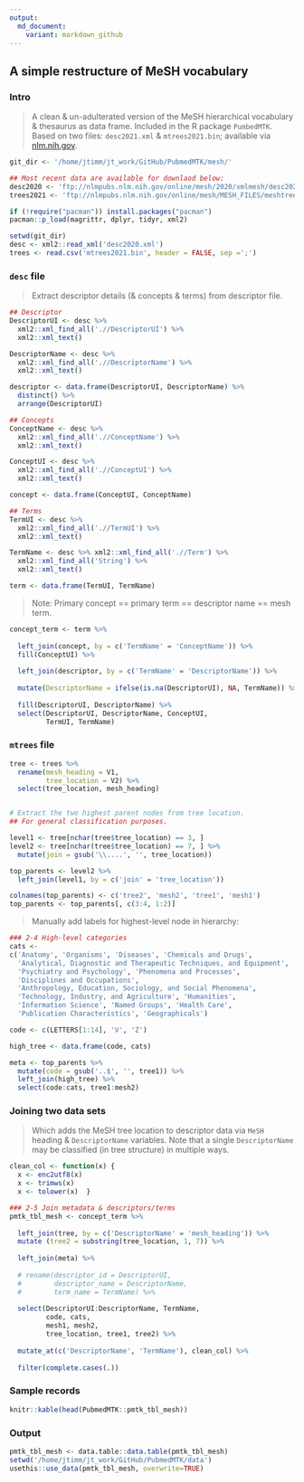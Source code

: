 ```yaml
---
output:
  md_document:
    variant: markdown_github
---
```


## A simple restructure of MeSH vocabulary


### Intro

> A clean & un-adulterated version of the MeSH hierarchical vocabulary & thesaurus as data frame.  Included in the R package `PumbedMTK`. Based on two files: `desc2021.xml` & `mtrees2021.bin`; available via [nlm.nih.gov](https://www.nlm.nih.gov/databases/download/mesh.html).

```r
git_dir <- '/home/jtimm/jt_work/GitHub/PubmedMTK/mesh/'
```


```r
## Most recent data are available for downlaod below:
desc2020 <- 'ftp://nlmpubs.nlm.nih.gov/online/mesh/2020/xmlmesh/desc2021.xml'
trees2021 <- 'ftp://nlmpubs.nlm.nih.gov/online/mesh/MESH_FILES/meshtrees/mtrees2021.bin'
```


```r
if (!require("pacman")) install.packages("pacman")
pacman::p_load(magrittr, dplyr, tidyr, xml2)

setwd(git_dir)
desc <- xml2::read_xml('desc2020.xml')
trees <- read.csv('mtrees2021.bin', header = FALSE, sep =';')
```



### `desc` file

> Extract descriptor details (& concepts & terms) from descriptor file.

```r
## Descriptor
DescriptorUI <- desc %>% 
  xml2::xml_find_all('.//DescriptorUI') %>% 
  xml2::xml_text()

DescriptorName <- desc %>% 
  xml2::xml_find_all('.//DescriptorName') %>%  
  xml2::xml_text() 

descriptor <- data.frame(DescriptorUI, DescriptorName) %>%
  distinct() %>% 
  arrange(DescriptorUI)

## Concepts
ConceptName <- desc %>% 
  xml2::xml_find_all('.//ConceptName') %>%  
  xml2::xml_text()

ConceptUI <- desc %>% 
  xml2::xml_find_all('.//ConceptUI') %>%  
  xml2::xml_text()

concept <- data.frame(ConceptUI, ConceptName)

## Terms
TermUI <- desc %>% 
  xml2::xml_find_all('.//TermUI') %>%  
  xml2::xml_text() 

TermName <- desc %>% xml2::xml_find_all('.//Term') %>%  
  xml2::xml_find_all('String') %>%
  xml2::xml_text()

term <- data.frame(TermUI, TermName) 
```



> Note: Primary concept == primary term == descriptor name == mesh term.  

```r
concept_term <- term %>%
  
  left_join(concept, by = c('TermName' = 'ConceptName')) %>%
  fill(ConceptUI) %>%
  
  left_join(descriptor, by = c('TermName' = 'DescriptorName')) %>%
  
  mutate(DescriptorName = ifelse(is.na(DescriptorUI), NA, TermName)) %>%
  
  fill(DescriptorUI, DescriptorName) %>%
  select(DescriptorUI, DescriptorName, ConceptUI,
         TermUI, TermName)
```



### `mtrees` file

```r
tree <- trees %>%
  rename(mesh_heading = V1,
         tree_location = V2) %>%
  select(tree_location, mesh_heading)


# Extract the two highest parent nodes from tree location.  
## For general classification purposes.  

level1 <- tree[nchar(tree$tree_location) == 3, ]
level2 <- tree[nchar(tree$tree_location) == 7, ] %>%
  mutate(join = gsub('\\....', '', tree_location))

top_parents <- level2 %>%
  left_join(level1, by = c('join' = 'tree_location'))

colnames(top_parents) <- c('tree2', 'mesh2', 'tree1', 'mesh1')
top_parents <- top_parents[, c(3:4, 1:2)]
```



> Manually add labels for highest-level node in hierarchy:

```r
### 2-4 High-level categories
cats <- 
c('Anatomy', 'Organisms', 'Diseases', 'Chemicals and Drugs',
  'Analytical, Diagnostic and Therapeutic Techniques, and Equipment', 
  'Psychiatry and Psychology', 'Phenomena and Processes', 
  'Disciplines and Occupations', 
  'Anthropology, Education, Sociology, and Social Phenomena', 
  'Technology, Industry, and Agriculture', 'Humanities', 
  'Information Science', 'Named Groups', 'Health Care',
  'Publication Characteristics', 'Geographicals')

code <- c(LETTERS[1:14], 'V', 'Z')

high_tree <- data.frame(code, cats)

meta <- top_parents %>%
  mutate(code = gsub('..$', '', tree1)) %>%
  left_join(high_tree) %>%
  select(code:cats, tree1:mesh2)
```




### Joining two data sets

> Which adds the MeSH tree location to descriptor data via `MeSH` heading & `DescriptorName` variables.  Note that a single `DescriptorName` may be classified (in tree structure) in multiple ways.  

```r
clean_col <- function(x) {
  x <- enc2utf8(x)
  x <- trimws(x)
  x <- tolower(x)  }

### 2-5 Join metadata & descriptors/terms
pmtk_tbl_mesh <- concept_term %>%
  
  left_join(tree, by = c('DescriptorName' = 'mesh_heading')) %>%
  mutate (tree2 = substring(tree_location, 1, 7)) %>%
  
  left_join(meta) %>%
  
  # rename(descriptor_id = DescriptorUI,
  #        descriptor_name = DescriptorName,
  #        term_name = TermName) %>%
 
  select(DescriptorUI:DescriptorName, TermName, 
         code, cats,
         mesh1, mesh2,
         tree_location, tree1, tree2) %>%
  
  mutate_at(c('DescriptorName', 'TermName'), clean_col) %>%
  
  filter(complete.cases(.))
```


### Sample records

```r
knitr::kable(head(PubmedMTK::pmtk_tbl_mesh))
```



### Output

```r
pmtk_tbl_mesh <- data.table::data.table(pmtk_tbl_mesh)
setwd('/home/jtimm/jt_work/GitHub/PubmedMTK/data')
usethis::use_data(pmtk_tbl_mesh, overwrite=TRUE)
```






